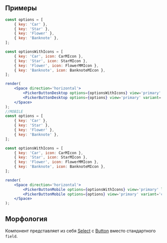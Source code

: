## Примеры

```jsx live mobileHeight=640
const options = [
    { key: 'Car' },
    { key: 'Star' },
    { key: 'Flower' },
    { key: 'Banknote' },
];

const optionsWithIcons = [
    { key: 'Car', icon: CarMIcon },
    { key: 'Star', icon: StarMIcon },
    { key: 'Flower', icon: FlowerMMIcon },
    { key: 'Banknote', icon: BanknoteMIcon },
];

render(
    <Space direction='horizontal'>
        <PickerButtonDesktop options={optionsWithIcons} view='primary' label='Picker button' />
        <PickerButtonDesktop options={options} view='primary' variant='compact' />
    </Space>
);
//MOBILE
const options = [
    { key: 'Car' },
    { key: 'Star' },
    { key: 'Flower' },
    { key: 'Banknote' },
];

const optionsWithIcons = [
    { key: 'Car', icon: CarMIcon },
    { key: 'Star', icon: StarMIcon },
    { key: 'Flower', icon: FlowerMMIcon },
    { key: 'Banknote', icon: BanknoteMIcon },
];

render(
    <Space direction='horizontal'>
        <PickerButtonMobile options={optionsWithIcons} view='primary' label='Picker button' />
        <PickerButtonMobile options={options} view='primary' variant='compact' />
    </Space>
);
```

## Морфология

Компонент представляет из себя [Select](/docs/компоненты-селекты-select--select) с [Button](/docs/компоненты-кнопки-button--button) вместо стандартного `field`.
